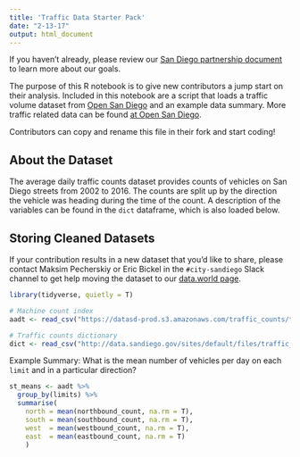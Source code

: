 ```yaml
---
title: 'Traffic Data Starter Pack'
date: "2-13-17"
output: html_document
---
```

If you haven't already, please review our [San Diego partnership document](https://github.com/Data4Democracy/city-sandiego/blob/master/san-diego-partnership.md) to learn more about our goals.

The purpose of this R notebook is to give new contributors a jump start on their analysis. Included in this notebook are a script that loads a traffic volume dataset from [Open San Diego](http://data.sandiego.gov/dataset/traffic-volumes) and an example data summary. More traffic related data can be found [at Open San Diego](http://data.sandiego.gov/search/field_topic/transportation-611/type/dataset?sort_by=changed).

Contributors can copy and rename this file in their fork and start coding!


## About the Dataset

The average daily traffic counts dataset provides counts of vehicles on San Diego streets from 2002 to 2016. The counts are split up by the direction the vehicle was heading during the time of the count. A description of the variables can be found in the `dict` dataframe, which is also loaded below.


## Storing Cleaned Datasets

If your contribution results in a new dataset that you'd like to share, please contact Maksim Pecherskiy or Eric Bickel in the `#city-sandiego` Slack channel to get help moving the dataset to our [data.world page](https://data.world/data4democracy/sandiego-partnership).

```r
library(tidyverse, quietly = T)
```

```r
# Machine count index 
aadt <- read_csv("https://datasd-prod.s3.amazonaws.com/traffic_counts/traffic_counts_datasd.csv")

# Traffic counts dictionary
dict <- read_csv("http://data.sandiego.gov/sites/default/files/traffic_counts_dictionary_datasd_0.csv")
```

Example Summary: What is the mean number of vehicles per day on each `limit` and in a particular direction? 

```r
st_means <- aadt %>%
  group_by(limits) %>%
  summarise(
    north = mean(northbound_count, na.rm = T), 
    south = mean(southbound_count, na.rm = T), 
    west  = mean(westbound_count, na.rm = T), 
    east  = mean(eastbound_count, na.rm = T)
    )
```